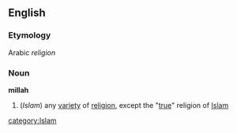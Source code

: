 ==English==
===Etymology===
Arabic ''religion''
===Noun===
'''millah'''
#(''Islam'') any [[variety]] of [[religion]], except the "[[true]]" religion of [[Islam]]
[[category:Islam]]
